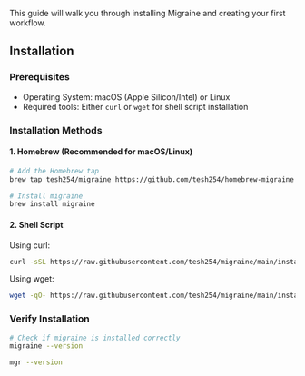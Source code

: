 This guide will walk you through installing Migraine and creating your first workflow.

## Installation

### Prerequisites
- Operating System: macOS (Apple Silicon/Intel) or Linux
- Required tools: Either `curl` or `wget` for shell script installation

### Installation Methods

#### 1. Homebrew (Recommended for macOS/Linux)

```bash
# Add the Homebrew tap
brew tap tesh254/migraine https://github.com/tesh254/homebrew-migraine

# Install migraine
brew install migraine
```

#### 2. Shell Script

Using curl:
```bash
curl -sSL https://raw.githubusercontent.com/tesh254/migraine/main/install.sh | bash
```

Using wget:
```bash
wget -qO- https://raw.githubusercontent.com/tesh254/migraine/main/install.sh | bash
```

### Verify Installation

```bash
# Check if migraine is installed correctly
migraine --version

mgr --version
```
